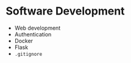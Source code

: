# Software Development

- <Link to="./web">Web development</Link>
- <Link to="./auth">Authentication</Link>
- <Link to="./docker">Docker</Link>
- <Link to="./flask">Flask</Link>
- <Link to="./gitignore"><code>.gitignore</code></Link>


